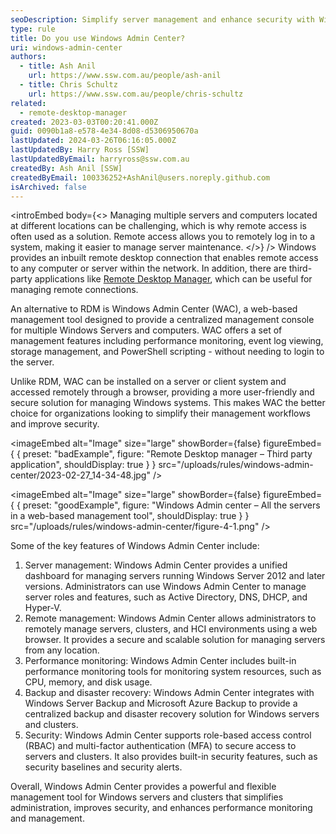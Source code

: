 ```yaml
---
seoDescription: Simplify server management and enhance security with Windows Admin Center, a web-based tool for unified management of Windows Servers and computers.
type: rule
title: Do you use Windows Admin Center?
uri: windows-admin-center
authors:
  - title: Ash Anil
    url: https://www.ssw.com.au/people/ash-anil
  - title: Chris Schultz
    url: https://www.ssw.com.au/people/chris-schultz
related:
  - remote-desktop-manager
created: 2023-03-03T00:20:41.000Z
guid: 0090b1a8-e578-4e34-8d08-d5306950670a
lastUpdated: 2024-03-26T06:16:05.000Z
lastUpdatedBy: Harry Ross [SSW]
lastUpdatedByEmail: harryross@ssw.com.au
createdBy: Ash Anil [SSW]
createdByEmail: 100336252+AshAnil@users.noreply.github.com
isArchived: false
---
```


<introEmbed
  body={<>
Managing multiple servers and computers located at different locations can be challenging, which is why remote access is often used as a solution. Remote access allows you to remotely log in to a system, making it easier to manage server maintenance.
  </>}
/>
Windows provides an inbuilt remote desktop connection that enables remote access to any computer or server within the network. In addition, there are third-party applications like [Remote Desktop Manager](/remote-desktop-manager/), which can be useful for managing remote connections.

An alternative to RDM is Windows Admin Center (WAC), a web-based management tool designed to provide a centralized management console for multiple Windows Servers and computers. WAC offers a set of management features including performance monitoring, event log viewing, storage management, and PowerShell scripting - without needing to login to the server.

Unlike RDM, WAC can be installed on a server or client system and accessed remotely through a browser, providing a more user-friendly and secure solution for managing Windows systems. This makes WAC the better choice for organizations looking to simplify their management workflows and improve security.

<imageEmbed
  alt="Image"
  size="large"
  showBorder={false}
  figureEmbed={ {
    preset: "badExample",
    figure: "Remote Desktop manager – Third party application",
    shouldDisplay: true
  } }
  src="/uploads/rules/windows-admin-center/2023-02-27_14-34-48.jpg"
/>


<imageEmbed
  alt="Image"
  size="large"
  showBorder={false}
  figureEmbed={ {
    preset: "goodExample",
    figure: "Windows Admin center – All the servers in a web-based management tool",
    shouldDisplay: true
  } }
  src="/uploads/rules/windows-admin-center/figure-4-1.png"
/>


Some of the key features of Windows Admin Center include:

1. Server management: Windows Admin Center provides a unified dashboard for managing servers running Windows Server 2012 and later versions. Administrators can use Windows Admin Center to manage server roles and features, such as Active Directory, DNS, DHCP, and Hyper-V.
2. Remote management: Windows Admin Center allows administrators to remotely manage servers, clusters, and HCI environments using a web browser. It provides a secure and scalable solution for managing servers from any location.
3. Performance monitoring: Windows Admin Center includes built-in performance monitoring tools for monitoring system resources, such as CPU, memory, and disk usage.
4. Backup and disaster recovery: Windows Admin Center integrates with Windows Server Backup and Microsoft Azure Backup to provide a centralized backup and disaster recovery solution for Windows servers and clusters.
5. Security: Windows Admin Center supports role-based access control (RBAC) and multi-factor authentication (MFA) to secure access to servers and clusters. It also provides built-in security features, such as security baselines and security alerts.

Overall, Windows Admin Center provides a powerful and flexible management tool for Windows servers and clusters that simplifies administration, improves security, and enhances performance monitoring and management.
